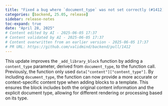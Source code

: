 ```yaml
---
title: "Fixed a bug where `document_type` was not set correctly (#1412)"
categories: [backend, 25.05, release]
sidebar: release-notes
toc-expand: true
date: "April 28, 2025"
# Content edited by AI - 2025-06-05 17:37
# Content validated by AI - 2025-06-05 17:37
# Content overwritten from an earlier version - 2025-06-05 17:37
# PR URL: https://github.com/validmind/backend/pull/1412
---
```


This update improves the `_add_library_block` function by adding a `content_type` parameter, derived from `document_type`, to the function call. Previously, the function only used `data["content"]["content_type"]`. By including `document_type`, the function can now provide a more accurate or context-specific content type when adding blocks to a template. This ensures the block includes both the original content information and the explicit document type, allowing for different rendering or processing based on its type.